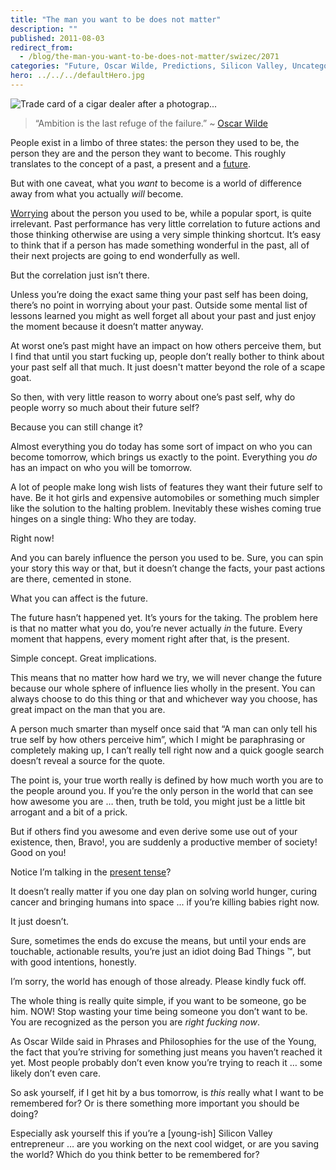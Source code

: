 ```yaml
---
title: "The man you want to be does not matter"
description: ""
published: 2011-08-03
redirect_from:
  - /blog/the-man-you-want-to-be-does-not-matter/swizec/2071
categories: "Future, Oscar Wilde, Predictions, Silicon Valley, Uncategorized"
hero: ../../../defaultHero.jpg
---
```


![Trade card of a cigar dealer after a photograp...](https://swizec.com/wp-content/uploads/2011/08/300px-Oscar_Wilde_Aesthetic_Cigars.jpg)

> “Ambition is the last refuge of the failure.” ~ [Oscar Wilde](http://en.wikipedia.org/wiki/Oscar_Wilde)

People exist in a limbo of three states: the person they used to be, the person they are and the person they want to become. This roughly translates to the concept of a past, a present and a [future](http://en.wikipedia.org/wiki/Future).

But with one caveat, what you _want_ to become is a world of difference away from what you actually _will_ become.

[Worrying](http://en.wikipedia.org/wiki/Worry) about the person you used to be, while a popular sport, is quite irrelevant. Past performance has very little correlation to future actions and those thinking otherwise are using a very simple thinking shortcut. It’s easy to think that if a person has made something wonderful in the past, all of their next projects are going to end wonderfully as well.

But the correlation just isn’t there.

Unless you’re doing the exact same thing your past self has been doing, there’s no point in worrying about your past. Outside some mental list of lessons learned you might as well forget all about your past and just enjoy the moment because it doesn’t matter anyway.

At worst one’s past might have an impact on how others perceive them, but I find that until you start fucking up, people don’t really bother to think about your past self all that much. It just doesn't matter beyond the role of a scape goat.

So then, with very little reason to worry about one’s past self, why do people worry so much about their future self?

Because you can still change it?

Almost everything you do today has some sort of impact on who you can become tomorrow, which brings us exactly to the point. Everything you _do_ has an impact on who you will be tomorrow.

A lot of people make long wish lists of features they want their future self to have. Be it hot girls and expensive automobiles or something much simpler like the solution to the halting problem. Inevitably these wishes coming true hinges on a single thing: Who they are today.

Right now!

And you can barely influence the person you used to be. Sure, you can spin your story this way or that, but it doesn’t change the facts, your past actions are there, cemented in stone.

What you can affect is the future.

The future hasn’t happened yet. It’s yours for the taking. The problem here is that no matter what you do, you’re never actually _in_ the future. Every moment that happens, every moment right after that, is the present.

Simple concept. Great implications.

This means that no matter how hard we try, we will never change the future because our whole sphere of influence lies wholly in the present. You can always choose to do this thing or that and whichever way you choose, has great impact on the man that you are.

A person much smarter than myself once said that “A man can only tell his true self by how others perceive him”, which I might be paraphrasing or completely making up, I can’t really tell right now and a quick google search doesn’t reveal a source for the quote.

The point is, your true worth really is defined by how much worth you are to the people around you. If you’re the only person in the world that can see how awesome you are … then, truth be told, you might just be a little bit arrogant and a bit of a prick.

But if others find you awesome and even derive some use out of your existence, then, Bravo!, you are suddenly a productive member of society! Good on you!

Notice I’m talking in the [present tense](http://en.wikipedia.org/wiki/Present_tense)?

It doesn’t really matter if you one day plan on solving world hunger, curing cancer and bringing humans into space ... if you’re killing babies right now.

It just doesn’t.

Sure, sometimes the ends do excuse the means, but until your ends are touchable, actionable results, you’re just an idiot doing Bad Things ™, but with good intentions, honestly.

I’m sorry, the world has enough of those already. Please kindly fuck off.

The whole thing is really quite simple, if you want to be someone, go be him. NOW! Stop wasting your time being someone you don’t want to be. You are recognized as the person you are _right fucking now_.

As Oscar Wilde said in Phrases and Philosophies for the use of the Young, the fact that you’re striving for something just means you haven’t reached it yet. Most people probably don’t even know you’re trying to reach it … some likely don’t even care.

So ask yourself, if I get hit by a bus tomorrow, is _this_ really what I want to be remembered for? Or is there something more important you should be doing?

Especially ask yourself this if you’re a \[young-ish] Silicon Valley entrepreneur … are you working on the next cool widget, or are you saving the world? Which do you think better to be remembered for?
